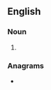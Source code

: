 ==English==

===Noun===
{{head|en|noun form}}

# {{plural of|en|orthocentre}}

===Anagrams===
* {{anagrams|en|a=ceehnoorrstt|orthocenters}}